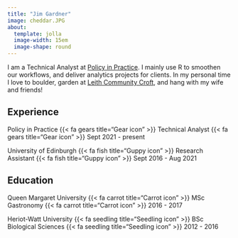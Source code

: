 ```yaml
---
title: "Jim Gardner"
image: cheddar.JPG
about: 
  template: jolla
  image-width: 15em
  image-shape: round
---
```


I am a Technical Analyst at [Policy in Practice](https://policyinpractice.co.uk/). I mainly use R to smoothen our workflows, and deliver analytics projects for clients. In my personal time I love to boulder, garden at [Leith Community Croft](https://www.earth-in-common.org/), and hang with my wife and friends!

## Experience

Policy in Practice {{< fa gears title="Gear icon" >}} Technical Analyst {{< fa gears title="Gear icon" >}} Sept 2021 - present

University of Edinburgh {{< fa fish title="Guppy icon" >}} Research Assistant {{< fa fish title="Guppy icon" >}} Sept 2016 - Aug 2021

## Education

Queen Margaret University {{< fa carrot title="Carrot icon" >}} MSc Gastronomy {{< fa carrot title="Carrot icon" >}} 2016 - 2017

Heriot-Watt University {{< fa seedling title="Seedling icon" >}} BSc Biological Sciences {{< fa seedling title="Seedling icon" >}} 2012 - 2016
